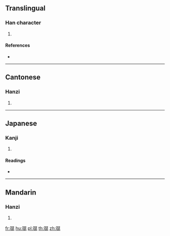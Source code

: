 {{character info/new}}
==Translingual==

===Han character===
{{Han char|rn=96|rad=玉|as=13|sn=17|four=11131|canj=MGMGH}}

# {{defn|Han|sort=玉13}}

====References====
* {{Han ref|kx=0743.180|dkj=21288|dj=1152.150|hdz=21139.080|uh=74B1|ud=29873|bh=ED6C|bd=60780}}

----

==Cantonese==

===Hanzi===
{{yue-hanzi|jyut=sat1|y=sat1}}

# {{defn|lang=yue|sort=玉13}}

----

==Japanese==

===Kanji===
{{ja-kanji|grade=|rs=玉13}}

# {{defn|lang=ja|sort=玉13}}

====Readings====
* {{ja-readings|on=[[しつ]] (shitsu), [[しち]] (shichi)|kun=[[あざやか]] (azayaka)|nanori=}}

----

==Mandarin==

===Hanzi===
{{cmn-hanzi|pin=[[sè]] ([[se4]]), [[shú]] ([[shu2]])|wg=se<sup>4</sup>, shu<sup>2</sup>}}

# {{defn|lang=cmn|sort=玉13}}

[[fr:璱]]
[[hu:璱]]
[[pl:璱]]
[[th:璱]]
[[zh:璱]]